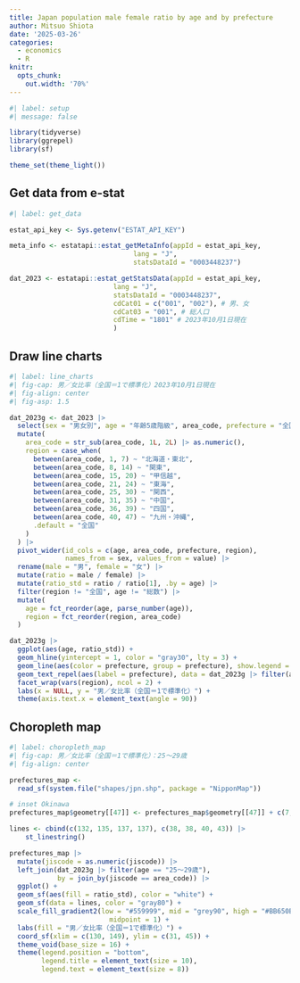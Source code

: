 ```yaml
---
title: Japan population male female ratio by age and by prefecture
author: Mitsuo Shiota
date: '2025-03-26'
categories:
  - economics
  - R
knitr: 
  opts_chunk: 
    out.width: '70%'
---
```


```r
#| label: setup
#| message: false

library(tidyverse)
library(ggrepel)
library(sf)

theme_set(theme_light())
```

## Get data from e-stat

```r
#| label: get_data

estat_api_key <- Sys.getenv("ESTAT_API_KEY")

meta_info <- estatapi::estat_getMetaInfo(appId = estat_api_key,
                               lang = "J",
                               statsDataId = "0003448237")

dat_2023 <- estatapi::estat_getStatsData(appId = estat_api_key,
                          lang = "J",
                          statsDataId = "0003448237",
                          cdCat01 = c("001", "002"), # 男、女
                          cdCat03 = "001", # 総人口 
                          cdTime = "1801" # 2023年10月1日現在
                          )
```

## Draw line charts

```r
#| label: line_charts
#| fig-cap: 男／女比率（全国＝1で標準化）2023年10月1日現在
#| fig-align: center
#| fig-asp: 1.5

dat_2023g <- dat_2023 |> 
  select(sex = "男女別", age = "年齢5歳階級", area_code, prefecture = "全国・都道府県", value) |> 
  mutate(
    area_code = str_sub(area_code, 1L, 2L) |> as.numeric(),
    region = case_when(
      between(area_code, 1, 7) ~ "北海道・東北",
      between(area_code, 8, 14) ~ "関東",
      between(area_code, 15, 20) ~ "甲信越",
      between(area_code, 21, 24) ~ "東海",
      between(area_code, 25, 30) ~ "関西",
      between(area_code, 31, 35) ~ "中国",
      between(area_code, 36, 39) ~ "四国",
      between(area_code, 40, 47) ~ "九州・沖縄",
      .default = "全国"
    )
  ) |> 
  pivot_wider(id_cols = c(age, area_code, prefecture, region),
              names_from = sex, values_from = value) |> 
  rename(male = "男", female = "女") |> 
  mutate(ratio = male / female) |> 
  mutate(ratio_std = ratio / ratio[1], .by = age) |> 
  filter(region != "全国", age != "総数") |> 
  mutate(
    age = fct_reorder(age, parse_number(age)),
    region = fct_reorder(region, area_code)
  )

dat_2023g |> 
  ggplot(aes(age, ratio_std)) +
  geom_hline(yintercept = 1, color = "gray30", lty = 3) +
  geom_line(aes(color = prefecture, group = prefecture), show.legend = FALSE) +
  geom_text_repel(aes(label = prefecture), data = dat_2023g |> filter(age == "25～29歳"), size = 2, max.overlaps = 20) +
  facet_wrap(vars(region), ncol = 2) +
  labs(x = NULL, y = "男／女比率（全国＝1で標準化）") +
  theme(axis.text.x = element_text(angle = 90))
```

## Choropleth map

```r
#| label: choropleth_map
#| fig-cap: 男／女比率（全国＝1で標準化）：25〜29歳
#| fig-align: center

prefectures_map <-
  read_sf(system.file("shapes/jpn.shp", package = "NipponMap"))

# inset Okinawa
prefectures_map$geometry[[47]] <- prefectures_map$geometry[[47]] + c(7, 14)

lines <- cbind(c(132, 135, 137, 137), c(38, 38, 40, 43)) |> 
    st_linestring()

prefectures_map |> 
  mutate(jiscode = as.numeric(jiscode)) |> 
  left_join(dat_2023g |> filter(age == "25～29歳"),
            by = join_by(jiscode == area_code)) |> 
  ggplot() +
  geom_sf(aes(fill = ratio_std), color = "white") +
  geom_sf(data = lines, color = "gray80") +
  scale_fill_gradient2(low = "#559999", mid = "grey90", high = "#BB650B",
                         midpoint = 1) +
  labs(fill = "男／女比率（全国＝1で標準化）") +
  coord_sf(xlim = c(130, 149), ylim = c(31, 45)) +
  theme_void(base_size = 16) +
  theme(legend.position = "bottom",
        legend.title = element_text(size = 10),
        legend.text = element_text(size = 8))

```


